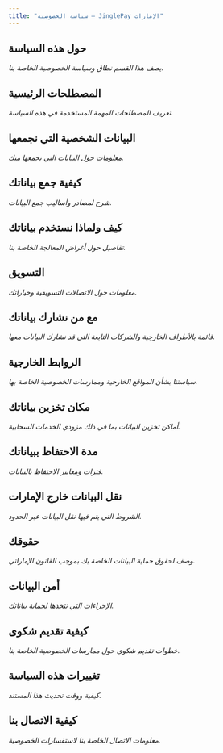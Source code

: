 ```yaml
---
title: "سياسة الخصوصية – JinglePay الإمارات"
---
```


## حول هذه السياسة <a id="about-policy"></a>

_يصف هذا القسم نطاق وسياسة الخصوصية الخاصة بنا._

## المصطلحات الرئيسية <a id="key-terms"></a>

_تعريف المصطلحات المهمة المستخدمة في هذه السياسة._

## البيانات الشخصية التي نجمعها <a id="personal-data-collection"></a>

_معلومات حول البيانات التي نجمعها منك._

## كيفية جمع بياناتك <a id="data-collection-methods"></a>

_شرح لمصادر وأساليب جمع البيانات._

## كيف ولماذا نستخدم بياناتك <a id="use-personal-data"></a>

_تفاصيل حول أغراض المعالجة الخاصة بنا._

## التسويق <a id="marketing"></a>

_معلومات حول الاتصالات التسويقية وخياراتك._

## مع من نشارك بياناتك <a id="data-sharing"></a>

_قائمة بالأطراف الخارجية والشركات التابعة التي قد نشارك البيانات معها._

## الروابط الخارجية <a id="third-party-links-privacy"></a>

_سياستنا بشأن المواقع الخارجية وممارسات الخصوصية الخاصة بها._

## مكان تخزين بياناتك <a id="data-storage"></a>

_أماكن تخزين البيانات بما في ذلك مزودي الخدمات السحابية._

## مدة الاحتفاظ ببياناتك <a id="data-retention"></a>

_فترات ومعايير الاحتفاظ بالبيانات._

## نقل البيانات خارج الإمارات <a id="data-transfer-outside-uae"></a>

_الشروط التي يتم فيها نقل البيانات عبر الحدود._

## حقوقك <a id="your-rights"></a>

_وصف لحقوق حماية البيانات الخاصة بك بموجب القانون الإماراتي._

## أمن البيانات <a id="data-security"></a>

_الإجراءات التي نتخذها لحماية بياناتك._

## كيفية تقديم شكوى <a id="complaints"></a>

_خطوات تقديم شكوى حول ممارسات الخصوصية الخاصة بنا._

## تغييرات هذه السياسة <a id="policy-changes"></a>

_كيفية ووقت تحديث هذا المستند._

## كيفية الاتصال بنا <a id="contact-us"></a>

_معلومات الاتصال الخاصة بنا لاستفسارات الخصوصية._
